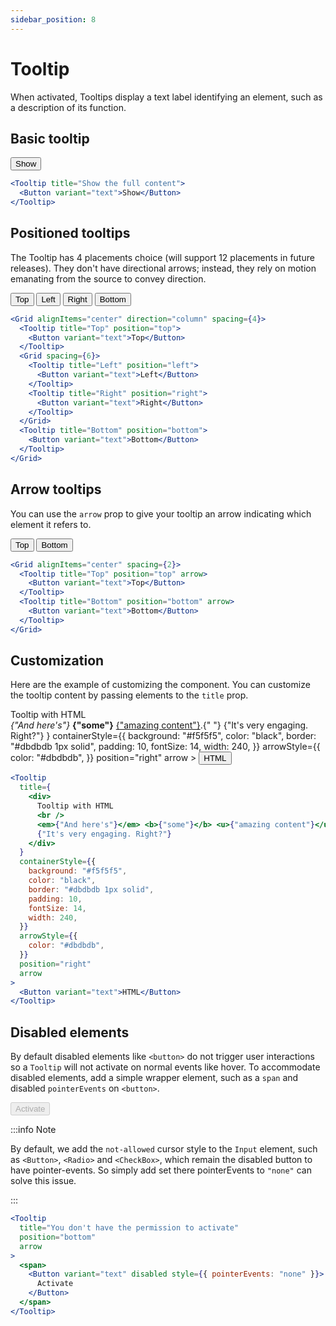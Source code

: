 ```yaml
---
sidebar_position: 8
---
```



# Tooltip

When activated, Tooltips display a text label identifying an element, such as a description of its function.

## Basic tooltip

<Wrapper>
  <Tooltip title="Show the full content">
    <Button variant="text">Show</Button>
  </Tooltip>
</Wrapper>

```jsx
<Tooltip title="Show the full content">
  <Button variant="text">Show</Button>
</Tooltip>
```

## Positioned tooltips

The Tooltip has 4 placements choice (will support 12 placements in future releases). They don't have directional arrows; instead, they rely on motion emanating from the source to convey direction.

<Wrapper>
  <Grid alignItems="center" direction="column" spacing={4}>
    <Tooltip title="Top" position="top">
      <Button variant="text">Top</Button>
    </Tooltip>
    <Grid spacing={6}>
      <Tooltip title="Left" position="left">
        <Button variant="text">Left</Button>
      </Tooltip>
      <Tooltip title="Right" position="right">
        <Button variant="text">Right</Button>
      </Tooltip>
    </Grid>
    <Tooltip title="Bottom" position="bottom">
      <Button variant="text">Bottom</Button>
    </Tooltip>
  </Grid>
</Wrapper>

```jsx
<Grid alignItems="center" direction="column" spacing={4}>
  <Tooltip title="Top" position="top">
    <Button variant="text">Top</Button>
  </Tooltip>
  <Grid spacing={6}>
    <Tooltip title="Left" position="left">
      <Button variant="text">Left</Button>
    </Tooltip>
    <Tooltip title="Right" position="right">
      <Button variant="text">Right</Button>
    </Tooltip>
  </Grid>
  <Tooltip title="Bottom" position="bottom">
    <Button variant="text">Bottom</Button>
  </Tooltip>
</Grid>
```

## Arrow tooltips

You can use the `arrow` prop to give your tooltip an arrow indicating which element it refers to.

<Wrapper>
  <Grid alignItems="center" spacing={2}>
    <Tooltip title="Top" position="top" arrow>
      <Button variant="text">Top</Button>
    </Tooltip>
    <Tooltip title="Bottom" position="bottom" arrow>
      <Button variant="text">Bottom</Button>
    </Tooltip>
  </Grid>
</Wrapper>

```jsx
<Grid alignItems="center" spacing={2}>
  <Tooltip title="Top" position="top" arrow>
    <Button variant="text">Top</Button>
  </Tooltip>
  <Tooltip title="Bottom" position="bottom" arrow>
    <Button variant="text">Bottom</Button>
  </Tooltip>
</Grid>
```

## Customization

Here are the example of customizing the component. You can customize the tooltip content by passing elements to the `title` prop.

<Wrapper>
  <Tooltip
    title={
      <div>
        Tooltip with HTML
        <br />
        <em>{"And here's"}</em> <b>{"some"}</b> <u>{"amazing content"}</u>.{" "}
        {"It's very engaging. Right?"}
      </div>
    }
    containerStyle={{
      background: "#f5f5f5",
      color: "black",
      border: "#dbdbdb 1px solid",
      padding: 10,
      fontSize: 14,
      width: 240,
    }}
    arrowStyle={{
      color: "#dbdbdb",
    }}
    position="right"
    arrow
  >
    <Button variant="text">HTML</Button>
  </Tooltip>
</Wrapper>

```jsx
<Tooltip
  title={
    <div>
      Tooltip with HTML
      <br />
      <em>{"And here's"}</em> <b>{"some"}</b> <u>{"amazing content"}</u>.{" "}
      {"It's very engaging. Right?"}
    </div>
  }
  containerStyle={{
    background: "#f5f5f5",
    color: "black",
    border: "#dbdbdb 1px solid",
    padding: 10,
    fontSize: 14,
    width: 240,
  }}
  arrowStyle={{
    color: "#dbdbdb",
  }}
  position="right"
  arrow
>
  <Button variant="text">HTML</Button>
</Tooltip>
```

## Disabled elements

By default disabled elements like `<button>` do not trigger user interactions so a `Tooltip` will not activate on normal events like hover. To accommodate disabled elements, add a simple wrapper element, such as a `span` and disabled `pointerEvents` on `<button>`.

<Wrapper>
  <Tooltip
    title="You don't have the permission to activate"
    position="bottom"
    arrow
  >
    <span>
      <Button variant="text" disabled style={{ pointerEvents: "none" }}>
        Activate
      </Button>
    </span>
  </Tooltip>
</Wrapper>

:::info Note

By default, we add the `not-allowed` cursor style to the `Input` element, such as `<Button>`, `<Radio>` and `<CheckBox>`, which remain the disabled button to have pointer-events. So simply add set there pointerEvents to `"none"` can solve this issue.

:::

```jsx
<Tooltip
  title="You don't have the permission to activate"
  position="bottom"
  arrow
>
  <span>
    <Button variant="text" disabled style={{ pointerEvents: "none" }}>
      Activate
    </Button>
  </span>
</Tooltip>
```
